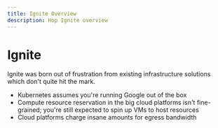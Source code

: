 ```yaml
---
title: Ignite Overview
description: Hop Ignite overview
---
```


# Ignite

Ignite was born out of frustration from existing infrastructure solutions which don't quite hit the mark.

- Kubernetes assumes you're running Google out of the box
- Compute resource reservation in the big cloud platforms isn't fine-grained; you're still expected to spin up VMs to host resources
- Cloud platforms charge insane amounts for egress bandwidth
